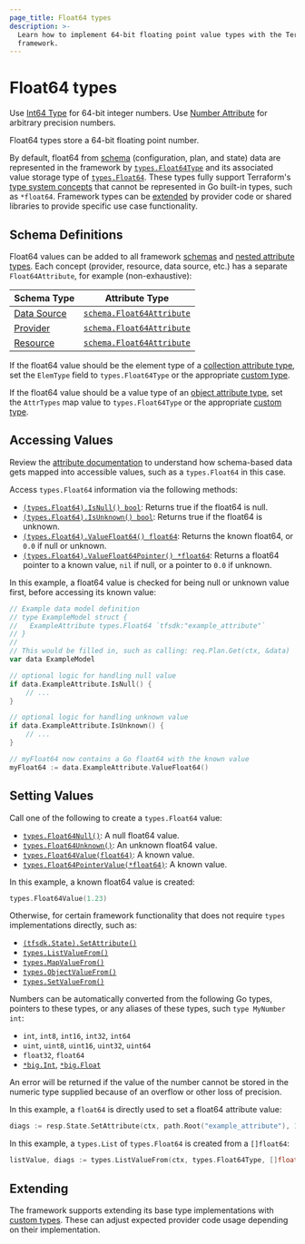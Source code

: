 ```yaml
---
page_title: Float64 types
description: >-
  Learn how to implement 64-bit floating point value types with the Terraform plugin
  framework.
---
```


# Float64 types

<Tip>

Use [Int64 Type](/terraform/plugin/framework/handling-data/types/int64) for 64-bit integer numbers. Use [Number Attribute](/terraform/plugin/framework/handling-data/types/number) for arbitrary precision numbers.

</Tip>

Float64 types store a 64-bit floating point number.

By default, float64 from [schema](/terraform/plugin/framework/handling-data/schemas) (configuration, plan, and state) data are represented in the framework by [`types.Float64Type`](https://pkg.go.dev/github.com/hashicorp/terraform-plugin-framework/types#Float64Type) and its associated value storage type of [`types.Float64`](https://pkg.go.dev/github.com/hashicorp/terraform-plugin-framework/types#Float64). These types fully support Terraform's [type system concepts](/terraform/plugin/framework/handling-data/terraform-concepts) that cannot be represented in Go built-in types, such as `*float64`. Framework types can be [extended](#extending) by provider code or shared libraries to provide specific use case functionality.

## Schema Definitions

Float64 values can be added to all framework [schemas](/terraform/plugin/framework/handling-data/schemas) and [nested attribute types](/terraform/plugin/framework/handling-data/attributes#nested-attribute-types).
Each concept (provider, resource, data source, etc.) has a separate `Float64Attribute`, for example (non-exhaustive):

| Schema Type | Attribute Type |
|-------------|----------------|
| [Data Source](/terraform/plugin/framework/data-sources) | [`schema.Float64Attribute`](https://pkg.go.dev/github.com/hashicorp/terraform-plugin-framework/datasource/schema#Float64Attribute) |
| [Provider](/terraform/plugin/framework/providers) | [`schema.Float64Attribute`](https://pkg.go.dev/github.com/hashicorp/terraform-plugin-framework/provider/schema#Float64Attribute) |
| [Resource](/terraform/plugin/framework/resources) | [`schema.Float64Attribute`](https://pkg.go.dev/github.com/hashicorp/terraform-plugin-framework/resource/schema#Float64Attribute) |

If the float64 value should be the element type of a [collection attribute type](/terraform/plugin/framework/handling-data/attributes#collection-attribute-types), set the `ElemType` field to `types.Float64Type` or the appropriate [custom type](#extending).

If the float64 value should be a value type of an [object attribute type](/terraform/plugin/framework/handling-data/attributes#object-attribute-type), set the `AttrTypes` map value to `types.Float64Type` or the appropriate [custom type](#extending).

## Accessing Values

<Tip>

Review the [attribute documentation](/terraform/plugin/framework/handling-data/attributes/float64#accessing-values) to understand how schema-based data gets mapped into accessible values, such as a `types.Float64` in this case.

</Tip>

Access `types.Float64` information via the following methods:

* [`(types.Float64).IsNull() bool`](https://pkg.go.dev/github.com/hashicorp/terraform-plugin-framework/types/basetypes#Float64Value.IsNull): Returns true if the float64 is null.
* [`(types.Float64).IsUnknown() bool`](https://pkg.go.dev/github.com/hashicorp/terraform-plugin-framework/types/basetypes#Float64Value.IsUnknown): Returns true if the float64 is unknown.
* [`(types.Float64).ValueFloat64() float64`](https://pkg.go.dev/github.com/hashicorp/terraform-plugin-framework/types/basetypes#Float64Value.ValueFloat64): Returns the known float64, or `0.0` if null or unknown.
* [`(types.Float64).ValueFloat64Pointer() *float64`](https://pkg.go.dev/github.com/hashicorp/terraform-plugin-framework/types/basetypes#Float64Value.ValueFloat64Pointer): Returns a float64 pointer to a known value, `nil` if null, or a pointer to `0.0` if unknown.

In this example, a float64 value is checked for being null or unknown value first, before accessing its known value:

```go
// Example data model definition
// type ExampleModel struct {
//   ExampleAttribute types.Float64 `tfsdk:"example_attribute"`
// }
//
// This would be filled in, such as calling: req.Plan.Get(ctx, &data)
var data ExampleModel

// optional logic for handling null value
if data.ExampleAttribute.IsNull() {
    // ...
}

// optional logic for handling unknown value
if data.ExampleAttribute.IsUnknown() {
    // ...
}

// myFloat64 now contains a Go float64 with the known value
myFloat64 := data.ExampleAttribute.ValueFloat64()
```

## Setting Values

Call one of the following to create a `types.Float64` value:

* [`types.Float64Null()`](https://pkg.go.dev/github.com/hashicorp/terraform-plugin-framework/types#Float64Null): A null float64 value.
* [`types.Float64Unknown()`](https://pkg.go.dev/github.com/hashicorp/terraform-plugin-framework/types#Float64Unknown): An unknown float64 value.
* [`types.Float64Value(float64)`](https://pkg.go.dev/github.com/hashicorp/terraform-plugin-framework/types#Float64Value): A known value.
* [`types.Float64PointerValue(*float64)`](https://pkg.go.dev/github.com/hashicorp/terraform-plugin-framework/types#Float64PointerValue): A known value.

In this example, a known float64 value is created:

```go
types.Float64Value(1.23)
```

Otherwise, for certain framework functionality that does not require `types` implementations directly, such as:

* [`(tfsdk.State).SetAttribute()`](https://pkg.go.dev/github.com/hashicorp/terraform-plugin-framework/tfsdk#State.SetAttribute)
* [`types.ListValueFrom()`](https://pkg.go.dev/github.com/hashicorp/terraform-plugin-framework/types#ListValueFrom)
* [`types.MapValueFrom()`](https://pkg.go.dev/github.com/hashicorp/terraform-plugin-framework/types#MapValueFrom)
* [`types.ObjectValueFrom()`](https://pkg.go.dev/github.com/hashicorp/terraform-plugin-framework/types#ObjectValueFrom)
* [`types.SetValueFrom()`](https://pkg.go.dev/github.com/hashicorp/terraform-plugin-framework/types#SetValueFrom)

Numbers can be automatically converted from the following Go types, pointers to these types, or any aliases of these types, such `type MyNumber int`:

* `int`, `int8`, `int16`, `int32`, `int64`
* `uint`, `uint8`, `uint16`, `uint32`, `uint64`
* `float32`, `float64`
* [`*big.Int`](https://pkg.go.dev/math/big#Int), [`*big.Float`](https://pkg.go.dev/math/big#Float)

An error will be returned if the value of the number cannot be stored in the numeric type supplied because of an overflow or other loss of precision.

In this example, a `float64` is directly used to set a float64 attribute value:

```go
diags := resp.State.SetAttribute(ctx, path.Root("example_attribute"), 1.23)
```

In this example, a `types.List` of `types.Float64` is created from a `[]float64`:

```go
listValue, diags := types.ListValueFrom(ctx, types.Float64Type, []float64{1.2, 2.4})
```

## Extending

The framework supports extending its base type implementations with [custom types](/terraform/plugin/framework/handling-data/types/custom). These can adjust expected provider code usage depending on their implementation.
